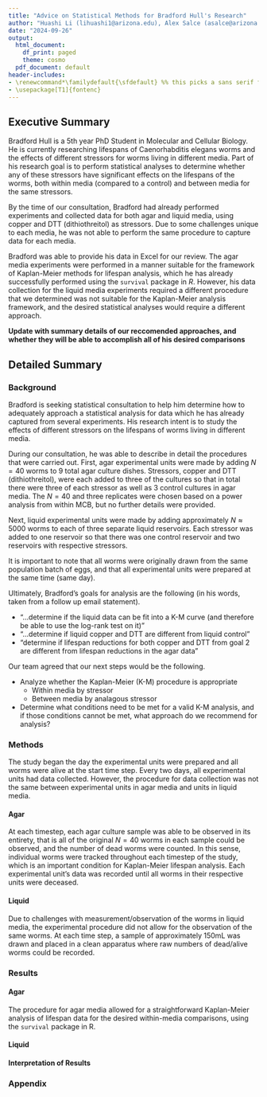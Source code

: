 ```yaml
---
title: "Advice on Statistical Methods for Bradford Hull's Research"
author: "Huashi Li (lihuashi1@arizona.edu), Alex Salce (asalce@arizona.edu), Taryn Laird (tarynl@arizona.edu)"
date: "2024-09-26"
output: 
  html_document:
    df_print: paged
    theme: cosmo
  pdf_document: default
header-includes:
- \renewcommand*\familydefault{\sfdefault} %% this picks a sans serif font
- \usepackage[T1]{fontenc}
---
```


## Executive Summary

Bradford Hull is a 5th year PhD Student in Molecular and Cellular Biology. He is currently researching lifespans of Caenorhabditis elegans worms and the effects of  different stressors for worms living in different media. Part of his research goal is to perform statistical analyses to determine whether any of these stressors have significant effects on the lifespans of the worms, both within media (compared to a control) and between media for the same stressors. 

By the time of our consultation, Bradford had already performed experiments and collected data for both agar and liquid media, using copper and DTT (dithiothreitol) as stressors. Due to some challenges unique to each media, he was not able to perform the same procedure to capture data for each media. 

Bradford was able to provide his data in Excel for our review. The agar media experiments were performed in a manner suitable for the framework of Kaplan-Meier methods for lifespan analysis, which he has already successfully performed using the `survival` package in $R$. However, his data collection for the liquid media experiments required a different procedure that we determined was not suitable for the Kaplan-Meier analysis framework, and the desired statistical analyses would require a different approach.

**Update with summary details of our reccomended approaches, and whether they will be able to accomplish all of his desired comparisons**

## Detailed Summary

### Background

Bradford is seeking statistical consultation to help him determine how to adequately approach a statistical analysis for data which he has already captured from several experiments. His research intent is to study the effects of different stressors on the lifespans of worms living in different media.

During our consultation, he was able to describe in detail the procedures that were carried out.  First, agar experimental units were made by adding $N=40$ worms to 9 total agar culture dishes. Stressors, copper and DTT (dithiothreitol), were each added to three of the cultures so that in total there were three of each stressor as well as 3 control cultures in agar media. The $N=40$ and three replicates were chosen based on a power analysis from within MCB, but no further details were provided.

Next, liquid experimental units were made by adding approximately $N \approx 5000$ worms to each of three separate liquid reservoirs. Each stressor was added to one reservoir so that there was one control reservoir and two reservoirs with respective stressors. 

It is important to note that all worms were originally drawn from the same population batch of eggs, and that all experimental units were prepared at the same time (same day).

Ultimately, Bradford's goals for analysis are the following (in his words, taken from a follow up email statement).

+ "...determine if the liquid data can be fit into a K-M curve (and therefore be able to use the log-rank test on it)"
+ "...determine if liquid copper and DTT are different from liquid control"
+ "determine if lifespan reductions for both copper and DTT from goal 2 are different from lifespan reductions in the agar data"

Our team agreed that our next steps would be the following.

+ Analyze whether the Kaplan-Meier (K-M) procedure is appropriate
  + Within media by stressor
  + Between media by analagous stressor
+ Determine what conditions need to be met for a valid K-M analysis, and if those conditions cannot be met, what approach do we recommend for analysis?

### Methods

The study began the day the experimental units were prepared and all worms were alive at the start time step. Every two days, all experimental units had data collected. However, the procedure for data collection was not the same between experimental units in agar media and units in liquid media.

#### Agar

At each timestep, each agar culture sample was able to be observed in its entirety, that is all of the original $N=40$ worms in each sample could be observed, and the number of dead worms were counted. In this sense, individual worms were tracked throughout each timestep of the study, which is an important condition for Kaplan-Meier lifespan analysis. Each experimental unit's data was recorded until all worms in their respective units were deceased.

#### Liquid

Due to challenges with measurement/observation of the worms in liquid media, the experimental procedure did not allow for the observation of the same worms. At each time step, a sample of approximately $150\text{mL}$ was drawn and placed in a clean apparatus where raw numbers of dead/alive worms could be recorded.

### Results

#### Agar

The procedure for agar media allowed for a straightforward Kaplan-Meier analysis of lifespan data for the desired within-media comparisons, using the `survival` package in R.

#### Liquid



#### Interpretation of Results


### Appendix



